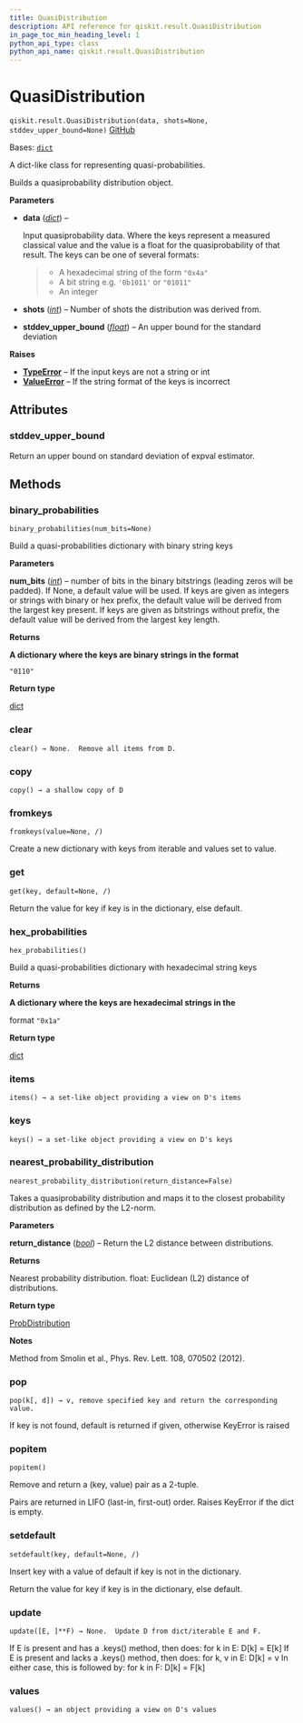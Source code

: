 ```yaml
---
title: QuasiDistribution
description: API reference for qiskit.result.QuasiDistribution
in_page_toc_min_heading_level: 1
python_api_type: class
python_api_name: qiskit.result.QuasiDistribution
---
```


# QuasiDistribution

<span id="qiskit.result.QuasiDistribution" />

`qiskit.result.QuasiDistribution(data, shots=None, stddev_upper_bound=None)` [GitHub](https://github.com/qiskit/qiskit/tree/stable/0.25/qiskit/result/distributions/quasi.py "view source code")

Bases: [`dict`](https://docs.python.org/3/library/stdtypes.html#dict "(in Python v3.12)")

A dict-like class for representing quasi-probabilities.

Builds a quasiprobability distribution object.

**Parameters**

*   **data** ([*dict*](https://docs.python.org/3/library/stdtypes.html#dict "(in Python v3.12)")) –

    Input quasiprobability data. Where the keys represent a measured classical value and the value is a float for the quasiprobability of that result. The keys can be one of several formats:

    > *   A hexadecimal string of the form `"0x4a"`
    > *   A bit string e.g. `'0b1011'` or `"01011"`
    > *   An integer

*   **shots** ([*int*](https://docs.python.org/3/library/functions.html#int "(in Python v3.12)")) – Number of shots the distribution was derived from.

*   **stddev\_upper\_bound** ([*float*](https://docs.python.org/3/library/functions.html#float "(in Python v3.12)")) – An upper bound for the standard deviation

**Raises**

*   [**TypeError**](https://docs.python.org/3/library/exceptions.html#TypeError "(in Python v3.12)") – If the input keys are not a string or int
*   [**ValueError**](https://docs.python.org/3/library/exceptions.html#ValueError "(in Python v3.12)") – If the string format of the keys is incorrect

## Attributes

<span id="qiskit.result.QuasiDistribution.stddev_upper_bound" />

### stddev\_upper\_bound

Return an upper bound on standard deviation of expval estimator.

## Methods

### binary\_probabilities

<span id="qiskit.result.QuasiDistribution.binary_probabilities" />

`binary_probabilities(num_bits=None)`

Build a quasi-probabilities dictionary with binary string keys

**Parameters**

**num\_bits** ([*int*](https://docs.python.org/3/library/functions.html#int "(in Python v3.12)")) – number of bits in the binary bitstrings (leading zeros will be padded). If None, a default value will be used. If keys are given as integers or strings with binary or hex prefix, the default value will be derived from the largest key present. If keys are given as bitstrings without prefix, the default value will be derived from the largest key length.

**Returns**

**A dictionary where the keys are binary strings in the format**

`"0110"`

**Return type**

[dict](https://docs.python.org/3/library/stdtypes.html#dict "(in Python v3.12)")

### clear

<span id="qiskit.result.QuasiDistribution.clear" />

`clear() → None.  Remove all items from D.`

### copy

<span id="qiskit.result.QuasiDistribution.copy" />

`copy() → a shallow copy of D`

### fromkeys

<span id="qiskit.result.QuasiDistribution.fromkeys" />

`fromkeys(value=None, /)`

Create a new dictionary with keys from iterable and values set to value.

### get

<span id="qiskit.result.QuasiDistribution.get" />

`get(key, default=None, /)`

Return the value for key if key is in the dictionary, else default.

### hex\_probabilities

<span id="qiskit.result.QuasiDistribution.hex_probabilities" />

`hex_probabilities()`

Build a quasi-probabilities dictionary with hexadecimal string keys

**Returns**

**A dictionary where the keys are hexadecimal strings in the**

format `"0x1a"`

**Return type**

[dict](https://docs.python.org/3/library/stdtypes.html#dict "(in Python v3.12)")

### items

<span id="qiskit.result.QuasiDistribution.items" />

`items() → a set-like object providing a view on D's items`

### keys

<span id="qiskit.result.QuasiDistribution.keys" />

`keys() → a set-like object providing a view on D's keys`

### nearest\_probability\_distribution

<span id="qiskit.result.QuasiDistribution.nearest_probability_distribution" />

`nearest_probability_distribution(return_distance=False)`

Takes a quasiprobability distribution and maps it to the closest probability distribution as defined by the L2-norm.

**Parameters**

**return\_distance** ([*bool*](https://docs.python.org/3/library/functions.html#bool "(in Python v3.12)")) – Return the L2 distance between distributions.

**Returns**

Nearest probability distribution. float: Euclidean (L2) distance of distributions.

**Return type**

[ProbDistribution](qiskit.result.ProbDistribution "qiskit.result.ProbDistribution")

**Notes**

Method from Smolin et al., Phys. Rev. Lett. 108, 070502 (2012).

### pop

<span id="qiskit.result.QuasiDistribution.pop" />

`pop(k[, d]) → v, remove specified key and return the corresponding value.`

If key is not found, default is returned if given, otherwise KeyError is raised

### popitem

<span id="qiskit.result.QuasiDistribution.popitem" />

`popitem()`

Remove and return a (key, value) pair as a 2-tuple.

Pairs are returned in LIFO (last-in, first-out) order. Raises KeyError if the dict is empty.

### setdefault

<span id="qiskit.result.QuasiDistribution.setdefault" />

`setdefault(key, default=None, /)`

Insert key with a value of default if key is not in the dictionary.

Return the value for key if key is in the dictionary, else default.

### update

<span id="qiskit.result.QuasiDistribution.update" />

`update([E, ]**F) → None.  Update D from dict/iterable E and F.`

If E is present and has a .keys() method, then does: for k in E: D\[k] = E\[k] If E is present and lacks a .keys() method, then does: for k, v in E: D\[k] = v In either case, this is followed by: for k in F: D\[k] = F\[k]

### values

<span id="qiskit.result.QuasiDistribution.values" />

`values() → an object providing a view on D's values`

